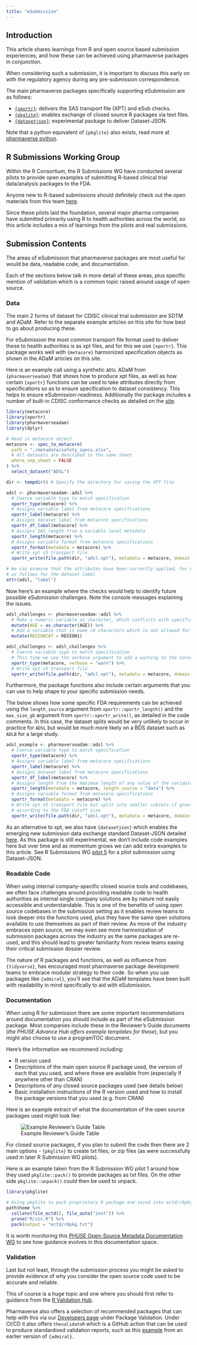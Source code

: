 ```yaml
---
title: "eSubmission"
---
```


## Introduction

This article shares learnings from R and open source based submission experiences,
and how these can be achieved using pharmaverse packages in conjunction.

When considering such a submission, it is important to discuss this early on
with the regulatory agency during any pre-submission correspondence.

The main pharmaverse packages specifically supporting eSubmission are as follows: 

-   [`{xportr}`](https://atorus-research.github.io/xportr/): delivers the SAS transport file (XPT) and eSub checks.
-   [`{pkglite}`](https://merck.github.io/pkglite/): enables exchange of closed source R packages via text files.
-   [`{datasetjson}`](https://atorus-research.github.io/datasetjson/): experimental package to deliver Dataset-JSON.

Note that a python equivalent of `{pkglite}` also exists, read more at [pharmaverse python](https://pharmaverse.org/e2eclinical/python/).

## R Submissions Working Group

Within the R Consortium, the R Submissions WG have conducted several pilots to
provide open examples of submitting R-based clinical trial data/analysis packages
to the FDA.

Anyone new to R-based submissions should definitely check out the open materials
from this team [here](https://rconsortium.github.io/submissions-wg/).

Since these pilots laid the foundation, several major pharma companies have
submitted primarily using R to health authorities across the world, so this
article includes a mix of learnings from the pilots and real submissions.

## Submission Contents

The areas of eSubmission that pharmaverse packages are most useful for would be
data, readable code, and documentation.

Each of the sections below talk in more detail of these areas, plus specific
mention of validation which is a common topic raised around usage of open
source.

### Data

The main 2 forms of dataset for CDISC clinical trial submission are SDTM and
ADaM. Refer to the separate example articles on this site for how best to go
about producing these.

For eSubmission the most common transport file format used to deliver these to
health authorities is as xpt files, and for this we use `{xportr}`. This package
works well with `{metacore}` harmonized specification objects as shown in the
ADaM articles on this site.

Here is an example call using a synthetic `ADSL` ADaM from `{pharmaverseadam}`
that shows how to produce xpt files, as well as how certain `{xportr}`
functions can be used to take attributes directly from specifications so as
to ensure specification to dataset consistency. This helps to ensure
eSubmission-readiness. Additionally the package includes a number of built-in
CDISC conformance checks as detailed on the
[site](https://atorus-research.github.io/xportr/).

```r
library(metacore)
library(xportr)
library(pharmaverseadam)
library(dplyr)

# Read in metacore object
metacore <- spec_to_metacore(
  path = "./metadata/safety_specs.xlsx",
  # All datasets are described in the same sheet
  where_sep_sheet = FALSE
) %>%
  select_dataset("ADSL")

dir <- tempdir() # Specify the directory for saving the XPT file

adsl <- pharmaverseadam::adsl %>%
  # Coerce variable type to match specification
  xportr_type(metacore) %>%
  # Assigns variable label from metacore specifications
  xportr_label(metacore) %>%
  # Assigns dataset label from metacore specifications
  xportr_df_label(metacore) %>%
  # Assigns SAS length from a variable level metadata
  xportr_length(metacore) %>%
  # Assigns variable format from metacore specifications
  xportr_format(metadata = metacore) %>%
  # Write xpt v5 transport file
  xportr_write(file.path(dir, "adsl.xpt"), metadata = metacore, domain = "ADSL")
```

```r
# We can examine that the attributes have been correctly applied, for example
# as follows for the dataset label
attr(adsl, "label")
```

Now here's an example where the checks would help to identify future possible
eSubmission challenges. Note the console messages explaining the issues.

```r
adsl_challenges <- pharmaverseadam::adsl %>%
  # Make a numeric variable as character, which conflicts with specifications
  mutate(AGE = as.character(AGE)) %>%
  # Add a variable that is name >8 characters which is not allowed for xpt v5
  mutate(REGIONCAT = REGION1)

adsl_challenges <- adsl_challenges %>%
  # Coerce variable type to match specification
  # This time we use the verbose argument to add a warning to the console
  xportr_type(metacore, verbose = "warn") %>%
  # Write xpt v5 transport file
  xportr_write(file.path(dir, "adsl.xpt"), metadata = metacore, domain = "ADSL")
```

Furthermore, the package functions also include certain arguments that you can
use to help shape to your specific submission needs.

The below shows how some specific FDA requirements can be achieved using
the `length_source` argument from `xportr::xportr_length()` and the
`max_size_gb` argument from `xportr::xportr_write()`, as detailed in the code comments.
In this case, the dataset splits would be very unlikely to occur in practice for
`ADSL` but would be much more likely on a BDS dataset such as `ADLB` for a
large study.

```r
adsl_example <- pharmaverseadam::adsl %>%
  # Coerce variable type to match specification
  xportr_type(metacore) %>%
  # Assigns variable label from metacore specifications
  xportr_label(metacore) %>%
  # Assigns dataset label from metacore specifications
  xportr_df_label(metacore) %>%
  # Assigns length from the maximum length of any value of the variable as per FDA data minimisation guidance
  xportr_length(metadata = metacore, length_source = "data") %>%
  # Assigns variable format from metacore specifications
  xportr_format(metadata = metacore) %>%
  # Write xpt v5 transport file but split into smaller subsets if greater than 5GB
  # according to the FDA cutoff size
  xportr_write(file.path(dir, "adsl.xpt"), metadata = metacore, domain = "ADSL", max_size_gb = 5)
```

As an alternative to xpt, we also have `{datasetjson}` which enables the
emerging new submission data exchange standard Dataset-JSON detailed
[here](https://www.cdisc.org/standards/data-exchange/dataset-json). As this
package is still experimental, we don't include code examples here but over time
and as momentum grows we can add extra examples to this article.
See R Submissions WG [pilot 5](https://rconsortium.github.io/submissions-pilot5-website/)
for a pilot submission using Dataset-JSON.

### Readable Code

When using internal company-specific closed source tools and codebases, we
often face challenges around providing readable code to health authorities as
internal single company solutions are by nature not easily accessible and understandable.
This is one of the benefits of using open source codebases in the submission
setting as it enables review teams to look deeper into the functions used, plus
they have the same open solutions available to use themselves as part of their
review. As more of the industry embraces open source, we may even see more
harmonization of submission packages across the industry as the same packages
are re-used, and this should lead to greater familiarity from review teams
easing their critical submission dossier review.

The nature of R packages and functions, as well as influence from `{tidyverse}`,
has encouraged most pharmaverse package development teams to embrace modular
strategy to their code. So when you use packages like `{admiral}`, you'll see
that the ADaM templates have been built with readability in mind specifically to
aid with eSubmission.

### Documentation

When using R for submission there are some important recommendations around
documentation you should include as part of the eSubmission package. Most
companies include these in the Reviewer's Guide documents (_the PHUSE Advance Hub
offers example templates for these_), but you might also choose to use a
programTOC document.

Here's the information we recommend including:

- R version used
- Descriptions of the main open source R package used, the version of each that
you used, and where these are available from (especially if anywhere other than CRAN)
- Descriptions of any closed source packages used (see details below)
- Basic installation instructions of the R version used and how to install the
package versions that you used (e.g. from CRAN)

Here is an example extract of what the documentation of the open source packages
used might look like:

![Example Reviewer's Guide Table](ADRG.png){fig-align="center"}

For closed source packages, if you plan to submit the code then there are 2 main
options - `{pkglite}` to create txt files, or zip files (as were successfully
used in later R Submission WG pilots).

Here is an example taken from the R Submission WG pilot 1 around how they used
`pkglite::pack()` to provide packages as txt files. On the other side
`pkglite::unpack()` could then be used to unpack.

```r
library(pkglite)

# Using pkglite to pack proprietary R package and saved into ectd/r0pkg.txt
path$home %>%
  collate(file_ectd(), file_auto("inst")) %>%
  prune("R/zzz.R") %>%
  pack(output = "ectd/r0pkg.txt")
```

It is worth monitoring this
[PHUSE Open-Source Metadata Documentation WG](https://phuse-org.github.io/OSDocuMeta/)
to see how guidance evolves in this documentation space.

### Validation

Last but not least, through the submission process you might be asked to
provide evidence of why you consider the open source code used to be accurate
and reliable.

This of course is a huge topic and one where you should first refer to
guidance from the [R Validation Hub](https://www.pharmar.org/).

Pharmaverse also offers a selection of recommended packages that can help with
this via our [Developers page](https://pharmaverse.org/e2eclinical/developers/)
under Package Validation. Under CI/CD it also offers `thevalidatoR` which is a GitHub
action that can be used to produce standardised validation reports, such as this
[example](https://github.com/insightsengineering/thevalidatoR/blob/main/readme_files/report-0.1-admiral.pdf)
from an earlier version of `{admiral}`.
